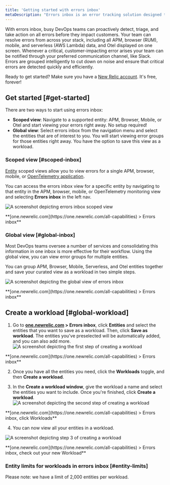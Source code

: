 ```yaml
---
title: 'Getting started with errors inbox'
metaDescription: "Errors inbox is an error tracking solution designed to give you the tools to proactively detect, triage, and resolve errors across your full application stack."
---
```






With errors inbox, busy DevOps teams can proactively detect, triage, and take action on all errors before they impact customers. Your team can resolve errors from across your stack, including all APM, browser (RUM), mobile, and serverless (AWS Lambda) data, and Otel displayed on one screen. Whenever a critical, customer-impacting error arises your team can be notified through your preferred communication channel, like Slack. Errors are grouped intelligently to cut down on noise and ensure that critical errors are detected quickly and efficiently.

Ready to get started? Make sure you have a [New Relic account](https://newrelic.com/signup). It's free, forever!

## Get started [#get-started]

There are two ways to start using errors inbox: 

* **Scoped view**: Navigate to a supported entity: APM, Browser, Mobile, or Otel and start viewing your errors right away. No setup required! 
* **Global view**: Select errors inbox from the navigation menu and select the entities that are of interest to you. You will start viewing error groups for those entities right away. You have the option to save this view as a workload.

### Scoped view [#scoped-inbox]

[Entity](/docs/new-relic-solutions/new-relic-one/core-concepts/what-entity-new-relic) scoped views allow you to view errors for a single APM, browser, mobile, or
[OpenTelemetry application](/docs/more-integrations/open-source-telemetry-integrations/opentelemetry/opentelemetry-introduction/#benefits). 

You can access the errors inbox view for a specific entity by navigating to that entity in the APM, browser, mobile, or OpenTelemetry monitoring view and selecting **Errors inbox** in the left nav.

<img
  title="Scoped view "
  alt="A screenshot depicting errors inbox scoped view"
  src={errorsinboxScopedView}
/>

<figcaption>**[one.newrelic.com](https://one.newrelic.com/all-capabilities) > Errors inbox** </figcaption>

### Global view [#global-inbox]

Most DevOps teams oversee a number of services and consolidating this information in one inbox is more effective for their workflow. Using the global view, you can view error groups for multiple entities.

You can group APM, Browser, Mobile, Serverless, and Otel entities together and save your curated view as a workload in two simple steps.

<img
  title="Global view"
  alt="A screenshot depicting the global view of errors inbox"
  src={errorsinboxGlobalView}
/>

<figcaption>**[one.newrelic.com](https://one.newrelic.com/all-capabilities) > Errors inbox** </figcaption>

## Create a workload [#global-workload]
  
1. Go to **[one.newrelic.com](https://one.newrelic.com/all-capabilities) > Errors inbox**, click **Entities** and select the entities that you want to save as a workload. Then, click **Save as workload**. 
  The entities you've preselected will be automatically added, and you can also add more.
  <img
    title="Errors inbox for Entities"
    alt="A screenshot depicting the first step of creating a workload"
    src={errorsinboxCreateaWorkloadStep1}
  />

  <figcaption>**[one.newrelic.com](https://one.newrelic.com/all-capabilities) > Errors inbox** </figcaption>

2. Once you have all the entities you need, click the **Workloads** toggle, and then **Create a workload**. 

3. In the **Create a workload window**, give the workload a name and select the entities you want to include. Once you're finished, click **Create a workload**.
  <img
    title="Errors inbox for Workloads"
    alt="A screenshot depicting the second step of creating a workload"
    src={errorsinboxCreateaWorkloadStep2}
  />

  <figcaption>**[one.newrelic.com](https://one.newrelic.com/all-capabilities) > Errors inbox, click Workloads** </figcaption>

4. You can now view all your entities in a workload.

<img
  title="Your new workload"
  alt="A screenshot depicting step 3 of creating a workload"
  src={errorsinboxCreateaWorkloadStep3}
/>

<figcaption>**[one.newrelic.com](https://one.newrelic.com/all-capabilities) > Errors inbox, check out your new Workload** </figcaption>

### Entity limits for workloads in errors inbox [#entity-limits] 

Please note: we have a limit of 2,000 entities per workload. 
